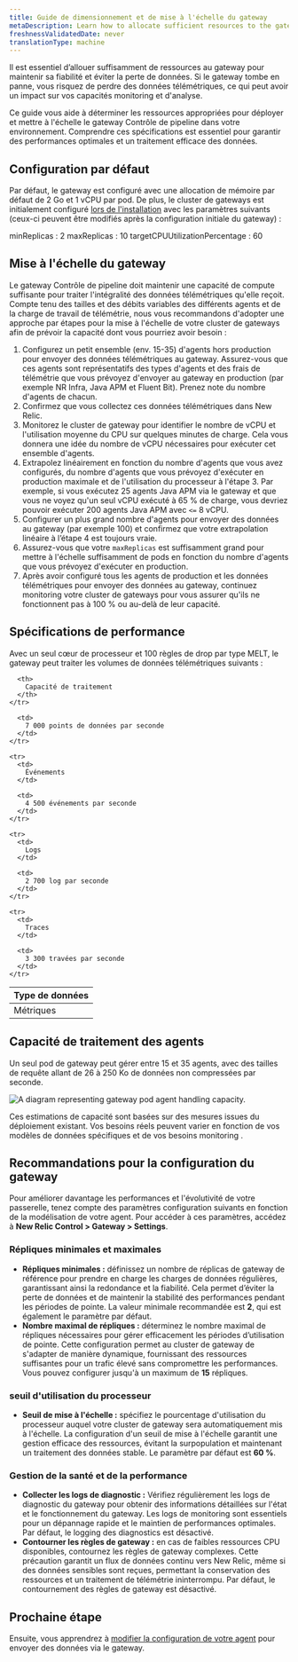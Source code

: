 ```yaml
---
title: Guide de dimensionnement et de mise à l'échelle du gateway
metaDescription: Learn how to allocate sufficient resources to the gateway to maintain its reliability.
freshnessValidatedDate: never
translationType: machine
---
```


Il est essentiel d’allouer suffisamment de ressources au gateway pour maintenir sa fiabilité et éviter la perte de données. Si le gateway tombe en panne, vous risquez de perdre des données télémétriques, ce qui peut avoir un impact sur vos capacités monitoring et d&apos;analyse.

Ce guide vous aide à déterminer les ressources appropriées pour déployer et mettre à l&apos;échelle le gateway Contrôle de pipeline dans votre environnement. Comprendre ces spécifications est essentiel pour garantir des performances optimales et un traitement efficace des données.

## Configuration par défaut

Par défaut, le gateway est configuré avec une allocation de mémoire par défaut de 2 Go et 1 vCPU par pod. De plus, le cluster de gateways est initialement configuré [lors de l&apos;installation](/docs/pipeline-control/set-up-and-deploy-pipeline-control#set-up-gateway) avec les paramètres suivants (ceux-ci peuvent être modifiés après la configuration initiale du gateway) :

minReplicas : 2 maxReplicas : 10 targetCPUUtilizationPercentage : 60

## Mise à l&apos;échelle du gateway

Le gateway Contrôle de pipeline doit maintenir une capacité de compute suffisante pour traiter l&apos;intégralité des données télémétriques qu&apos;elle reçoit. Compte tenu des tailles et des débits variables des différents agents et de la charge de travail de télémétrie, nous vous recommandons d&apos;adopter une approche par étapes pour la mise à l&apos;échelle de votre cluster de gateways afin de prévoir la capacité dont vous pourriez avoir besoin :

1. Configurez un petit ensemble (env. 15-35) d&apos;agents hors production pour envoyer des données télémétriques au gateway. Assurez-vous que ces agents sont représentatifs des types d&apos;agents et des frais de télémétrie que vous prévoyez d&apos;envoyer au gateway en production (par exemple NR Infra, Java APM et Fluent Bit). Prenez note du nombre d&apos;agents de chacun.
2. Confirmez que vous collectez ces données télémétriques dans New Relic.
3. Monitorez le cluster de gateway pour identifier le nombre de vCPU et l&apos;utilisation moyenne du CPU sur quelques minutes de charge. Cela vous donnera une idée du nombre de vCPU nécessaires pour exécuter cet ensemble d&apos;agents.
4. Extrapolez linéairement en fonction du nombre d&apos;agents que vous avez configurés, du nombre d&apos;agents que vous prévoyez d&apos;exécuter en production maximale et de l&apos;utilisation du processeur à l&apos;étape 3. Par exemple, si vous exécutez 25 agents Java APM via le gateway et que vous ne voyez qu&apos;un seul vCPU exécuté à 65 % de charge, vous devriez pouvoir exécuter 200 agents Java APM avec `<=` 8 vCPU.
5. Configurer un plus grand nombre d&apos;agents pour envoyer des données au gateway (par exemple 100) et confirmez que votre extrapolation linéaire à l’étape 4 est toujours vraie.
6. Assurez-vous que votre `maxReplicas` est suffisamment grand pour mettre à l&apos;échelle suffisamment de pods en fonction du nombre d&apos;agents que vous prévoyez d&apos;exécuter en production.
7. Après avoir configuré tous les agents de production et les données télémétriques pour envoyer des données au gateway, continuez monitoring votre cluster de gateways pour vous assurer qu&apos;ils ne fonctionnent pas à 100 % ou au-delà de leur capacité.

## Spécifications de performance

Avec un seul cœur de processeur et 100 règles de drop par type MELT, le gateway peut traiter les volumes de données télémétriques suivants :

<table>
  <thead>
    <tr>
      <th>
        Type de données
      </th>

      <th>
        Capacité de traitement
      </th>
    </tr>
  </thead>

  <tbody>
    <tr>
      <td>
        Métriques
      </td>

      <td>
        7 000 points de données par seconde
      </td>
    </tr>

    <tr>
      <td>
        Événements
      </td>

      <td>
        4 500 événements par seconde
      </td>
    </tr>

    <tr>
      <td>
        Logs
      </td>

      <td>
        2 700 log par seconde
      </td>
    </tr>

    <tr>
      <td>
        Traces
      </td>

      <td>
        3 300 travées par seconde
      </td>
    </tr>
  </tbody>
</table>

## Capacité de traitement des agents

Un seul pod de gateway peut gérer entre 15 et 35 agents, avec des tailles de requête allant de 26 à 250 Ko de données non compressées par seconde.

<img title="Agent handling capacity" alt="A diagram representing gateway pod agent handling capacity." src="/images/agent-handling-capacity.webp" />

<Callout variant="tip">Ces estimations de capacité sont basées sur des mesures issues du déploiement existant. Vos besoins réels peuvent varier en fonction de vos modèles de données spécifiques et de vos besoins monitoring .</Callout>

## Recommandations pour la configuration du gateway

Pour améliorer davantage les performances et l&apos;évolutivité de votre passerelle, tenez compte des paramètres configuration suivants en fonction de la modélisation de votre agent. Pour accéder à ces paramètres, accédez à **New Relic Control &gt; Gateway &gt; Settings**.

### Répliques minimales et maximales

* **Répliques minimales :** définissez un nombre de réplicas de gateway de référence pour prendre en charge les charges de données régulières, garantissant ainsi la redondance et la fiabilité. Cela permet d’éviter la perte de données et de maintenir la stabilité des performances pendant les périodes de pointe. La valeur minimale recommandée est **2**, qui est également le paramètre par défaut.
* **Nombre maximal de répliques :** déterminez le nombre maximal de répliques nécessaires pour gérer efficacement les périodes d’utilisation de pointe. Cette configuration permet au cluster de gateway de s&apos;adapter de manière dynamique, fournissant des ressources suffisantes pour un trafic élevé sans compromettre les performances. Vous pouvez configurer jusqu&apos;à un maximum de **15** répliques.

### seuil d&apos;utilisation du processeur

* **Seuil de mise à l&apos;échelle :** spécifiez le pourcentage d&apos;utilisation du processeur auquel votre cluster de gateway sera automatiquement mis à l&apos;échelle. La configuration d&apos;un seuil de mise à l&apos;échelle garantit une gestion efficace des ressources, évitant la surpopulation et maintenant un traitement des données stable. Le paramètre par défaut est **60 %**.

### Gestion de la santé et de la performance

* **Collecter les logs de diagnostic :** Vérifiez régulièrement les logs de diagnostic du gateway pour obtenir des informations détaillées sur l&apos;état et le fonctionnement du gateway. Les logs de monitoring sont essentiels pour un dépannage rapide et le maintien de performances optimales. Par défaut, le logging des diagnostics est désactivé.
* **Contourner les règles de gateway :** en cas de faibles ressources CPU disponibles, contournez les règles de gateway complexes. Cette précaution garantit un flux de données continu vers New Relic, même si des données sensibles sont reçues, permettant la conservation des ressources et un traitement de télémétrie ininterrompu. Par défaut, le contournement des règles de gateway est désactivé.

## Prochaine étape

Ensuite, vous apprendrez à [modifier la configuration de votre agent](/docs/new-relic-control/pipeline-control/modify-agent-configuration) pour envoyer des données via le gateway.